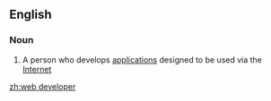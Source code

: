 ==English==

===Noun===
{{wikipedia}}
{{en-noun|head=[[web]] [[developer]]}}

# {{label|en|computing}} A person who develops [[application]]s designed to be used via the [[Internet]]

[[zh:web developer]]